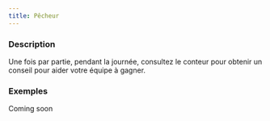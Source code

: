 ```yaml
---
title: Pêcheur
---
```



<Role PECHEUR header />

### Description

Une fois par partie, pendant la journée, consultez le conteur pour obtenir un conseil pour aider votre équipe à gagner.

### Exemples

Coming soon
